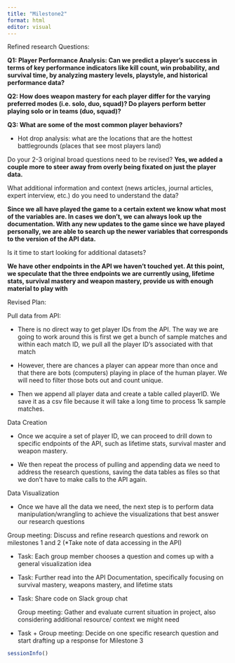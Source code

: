 ```yaml
---
title: "Milestone2"
format: html
editor: visual
---
```


Refined research Questions:

**Q1: Player Performance Analysis: Can we predict a player’s success in terms of key performance indicators like kill count, win probability, and survival time, by analyzing mastery levels, playstyle, and historical performance data?**

**Q2: How does weapon mastery for each player differ for the varying preferred modes (i.e. solo, duo, squad)? Do players perform better playing solo or in teams (duo, squad)?**\

**Q3: What are some of the most common player behaviors?**

-   Hot drop analysis: what are the locations that are the hottest battlegrounds (places that see most players land)

Do your 2-3 original broad questions need to be revised? **Yes, we added a couple more to steer away from overly being fixated on just the player data.**

What additional information and context (news articles, journal articles, expert interview, etc.) do you need to understand the data?

**Since we all have played the game to a certain extent we know what most of the variables are. In cases we don’t, we can always look up the documentation. With any new updates to the game since we have played personally, we are able to search up the newer variables that corresponds to the version of the API data.**

Is it time to start looking for additional datasets? 

**We have other endpoints in the API we haven’t touched yet. At this point, we speculate that the three endpoints we are currently using, lifetime stats, survival mastery and weapon mastery, provide us with enough material to play with**

Revised Plan:

Pull data from API:

-   There is no direct way to get player IDs from the API. The way we are going to work around this is first we get a bunch of sample matches and within each match ID, we pull all the player ID’s associated with that match

-   However, there are chances a player can appear more than once and that there are bots (computers) playing in place of the human player. We will need to filter those bots out and count unique.

-   Then we append all player data and create a table called playerID. We save it as a csv file because it will take a long time to process 1k sample matches.

Data Creation

-   Once we acquire a set of player ID, we can proceed to drill down to specific endpoints of the API, such as lifetime stats, survival master and weapon mastery.

-   We then repeat the process of pulling and appending data we need to address the research questions, saving the data tables as files so that we don’t have to make calls to the API again.

Data Visualization

-   Once we have all the data we need, the next step is to perform data manipulation/wrangling to achieve the visualizations that best answer our research questions

Group meeting: Discuss and refine research questions and rework on milestones 1 and 2 (\*Take note of data accessing in the API)

-   Task: Each group member chooses a question and comes up with a general visualization idea

-   Task: Further read into the API Documentation, specifically focusing on survival mastery, weapons mastery, and lifetime stats

-   Task: Share code on Slack group chat

    Group meeting: Gather and evaluate current situation in project, also considering additional resource/ context we might need

-   Task + Group meeting: Decide on one specific research question and start drafting up a response for Milestone 3

```r
sessionInfo()
```
